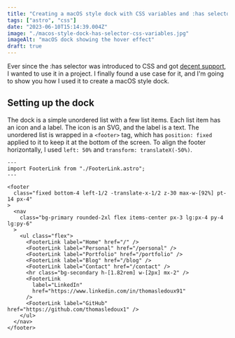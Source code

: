 ```yaml
---
title: "Creating a macOS style dock with CSS variables and :has selector"
tags: ["astro", "css"]
date: "2023-06-10T15:14:39.004Z"
image: "./macos-style-dock-has-selector-css-variables.jpg"
imageAlt: "macOS dock showing the hover effect"
draft: true
---
```


Ever since the :has selector was introduced to CSS and got [decent support](https://caniuse.com/css-has), I wanted to use it in a project. I finally found a use case for it, and I'm going to show you how I used it to create a macOS style dock.

## Setting up the dock

The dock is a simple unordered list with a few list items. Each list item has an icon and a label. The icon is an SVG, and the label is a text. The unordered list is wrapped in a `<footer>` tag, which has `position: fixed` applied to it to keep it at the bottom of the screen.
To align the footer horizontally, I used `left: 50%` and `transform: translateX(-50%)`.

```astro
---
import FooterLink from "./FooterLink.astro";
---

<footer
  class="fixed bottom-4 left-1/2 -translate-x-1/2 z-30 max-w-[92%] pt-14 px-4"
>
  <nav
    class="bg-primary rounded-2xl flex items-center px-3 lg:px-4 py-4 lg:py-6"
  >
    <ul class="flex">
      <FooterLink label="Home" href="/" />
      <FooterLink label="Personal" href="/personal" />
      <FooterLink label="Portfolio" href="/portfolio" />
      <FooterLink label="Blog" href="/blog" />
      <FooterLink label="Contact" href="/contact" />
      <hr class="bg-secondary h-[1.82rem] w-[2px] mx-2" />
      <FooterLink
        label="LinkedIn"
        href="https://www.linkedin.com/in/thomasledoux91"
      />
      <FooterLink label="GitHub" href="https://github.com/thomasledoux1" />
    </ul>
  </nav>
</footer>
```
